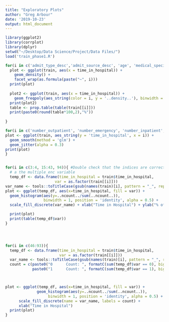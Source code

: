 ```yaml
---
title: "Exploratory Plots"
author: "Greg Arbour"
date: '2019-10-23'
output: html_document
---
```


```r
library(ggplot2)
library(corrplot)
library(dplyr)
setwd("~/Desktop/Data Science/Project/Data Files/")
load('train_phase1.R')

for(i in c('admit_type_desc','admit_source_desc', 'age', 'medical_specialty_grouped')){
  plot <- ggplot(train, aes(x = time_in_hospital)) +
    geom_density() +
    facet_wrap(as.formula(paste("~", i)))
  print(plot)
  
  plot2 <- ggplot(train, aes(x = time_in_hospital)) +
    geom_freqpoly(aes_string(color = i, y = '..density..'), binwidth = 1)
  print(plot2)
  table <- prop.table(table(train[[i]])) 
  print(paste0(round(table*100,2),"%"))
  
}

for(i in c('number_outpatient', 'number_emergency', 'number_inpatient', 'number_diagnoses')){
plot <- ggplot(train, aes_string(y = 'time_in_hospital', x = i)) +
  geom_smooth(method = 'glm') +
  geom_jitter(alpha = 0.3)
print(plot)
}


for(i in c(3:4, 15:43, 94)){ #Double check that the indices are correct. You made some changes to the variables, and added
  # a the multiple_enc variable
  temp_df <- data.frame(time_in_hospital = train$time_in_hospital,
                      var = as.factor(train[[i]]))
var_name <- tools::toTitleCase(gsub(names(train)[i], pattern = "_", replacement = " "))
plot <- ggplot(temp_df, aes(x=time_in_hospital, fill = var)) +
  geom_histogram(aes(y=..ncount../sum(..ncount..)),
                 binwidth = 1, position = 'identity', alpha = 0.5) +
  scale_fill_discrete(var_name) + xlab("Time in Hospital") + ylab("% of Total")

  print(plot)
  print(table(temp_df$var))
}




for(i in c(46:93)){
  temp_df <- data.frame(time_in_hospital = train$time_in_hospital,
                        var = as.factor(train[[i]]))
  var_name <- tools::toTitleCase(gsub(names(train)[i], pattern = "_", replacement = " "))
  count = c(paste0("0      Count: ", formatC(sum(temp_df$var == 0), big.mark = ",")),
            paste0("1      Count: ", formatC(sum(temp_df$var == 1), big.mark = ",")))



plot <- ggplot(temp_df, aes(x=time_in_hospital, fill = var)) +
              geom_histogram(aes(y=..ncount../sum(..ncount..)),
                   binwidth = 1, position = 'identity', alpha = 0.5) +
      scale_fill_discrete(name = var_name, labels = count) +
      xlab("Time in Hospital")
  print(plot)
}

```
